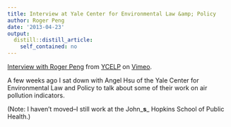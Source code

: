 ```yaml
---
title: Interview at Yale Center for Environmental Law &amp; Policy
author: Roger Peng
date: '2013-04-23'
output:
  distill::distill_article:
    self_contained: no
---
```


[Interview with Roger Peng](http://vimeo.com/64067594) from [YCELP](http://vimeo.com/ycelp) on [Vimeo](http://vimeo.com).

A few weeks ago I sat down with Angel Hsu of the Yale Center for Environmental Law and Policy to talk about some of their work on air pollution indicators.

(Note: I haven't moved--I still work at the John_**s**_ Hopkins School of Public Health.)
